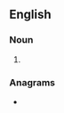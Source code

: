 {{also|mercs}}
==English==

===Noun===
{{head|en|noun plural form}}

# {{plural of|Merc|lang=en}}

===Anagrams===
* {{anagrams|en|a=cemrs|crems}}